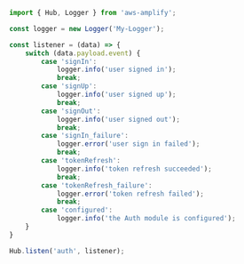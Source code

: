 ```javascript
import { Hub, Logger } from 'aws-amplify';

const logger = new Logger('My-Logger');

const listener = (data) => {
    switch (data.payload.event) {
        case 'signIn':
            logger.info('user signed in');
            break;
        case 'signUp':
            logger.info('user signed up');
            break;
        case 'signOut':
            logger.info('user signed out');
            break;
        case 'signIn_failure':
            logger.error('user sign in failed');
            break;
        case 'tokenRefresh':
            logger.info('token refresh succeeded');
            break;
        case 'tokenRefresh_failure':
            logger.error('token refresh failed');
            break;
        case 'configured':
            logger.info('the Auth module is configured');
    }
}

Hub.listen('auth', listener);
```
